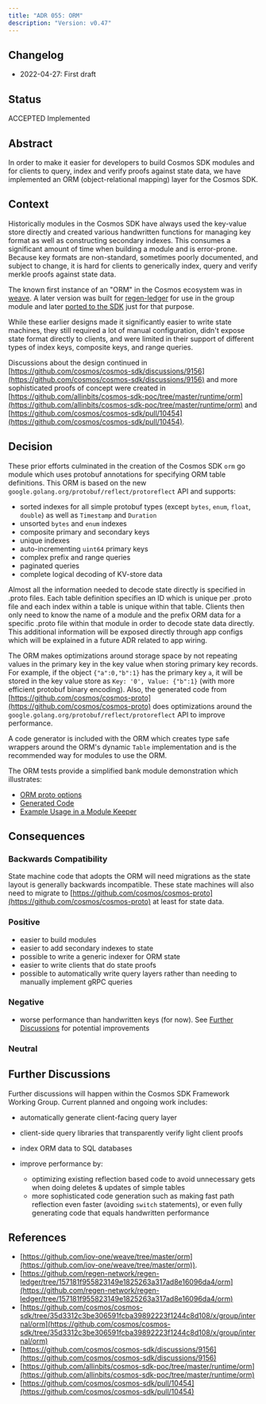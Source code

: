 ```yaml
---
title: "ADR 055: ORM"
description: "Version: v0.47"
---
```


## Changelog[​](#changelog "Direct link to Changelog")

* 2022-04-27: First draft

## Status[​](#status "Direct link to Status")

ACCEPTED Implemented

## Abstract[​](#abstract "Direct link to Abstract")

In order to make it easier for developers to build Cosmos SDK modules and for clients to query, index and verify proofs against state data, we have implemented an ORM (object-relational mapping) layer for the Cosmos SDK.

## Context[​](#context "Direct link to Context")

Historically modules in the Cosmos SDK have always used the key-value store directly and created various handwritten functions for managing key format as well as constructing secondary indexes. This consumes a significant amount of time when building a module and is error-prone. Because key formats are non-standard, sometimes poorly documented, and subject to change, it is hard for clients to generically index, query and verify merkle proofs against state data.

The known first instance of an "ORM" in the Cosmos ecosystem was in [weave](https://github.com/iov-one/weave/tree/master/orm). A later version was built for [regen-ledger](https://github.com/regen-network/regen-ledger/tree/157181f955823149e1825263a317ad8e16096da4/orm) for use in the group module and later [ported to the SDK](https://github.com/cosmos/cosmos-sdk/tree/35d3312c3be306591fcba39892223f1244c8d108/x/group/internal/orm) just for that purpose.

While these earlier designs made it significantly easier to write state machines, they still required a lot of manual configuration, didn't expose state format directly to clients, and were limited in their support of different types of index keys, composite keys, and range queries.

Discussions about the design continued in [https://github.com/cosmos/cosmos-sdk/discussions/9156](https://github.com/cosmos/cosmos-sdk/discussions/9156) and more sophisticated proofs of concept were created in [https://github.com/allinbits/cosmos-sdk-poc/tree/master/runtime/orm](https://github.com/allinbits/cosmos-sdk-poc/tree/master/runtime/orm) and [https://github.com/cosmos/cosmos-sdk/pull/10454](https://github.com/cosmos/cosmos-sdk/pull/10454).

## Decision[​](#decision "Direct link to Decision")

These prior efforts culminated in the creation of the Cosmos SDK `orm` go module which uses protobuf annotations for specifying ORM table definitions. This ORM is based on the new `google.golang.org/protobuf/reflect/protoreflect` API and supports:

* sorted indexes for all simple protobuf types (except `bytes`, `enum`, `float`, `double`) as well as `Timestamp` and `Duration`
* unsorted `bytes` and `enum` indexes
* composite primary and secondary keys
* unique indexes
* auto-incrementing `uint64` primary keys
* complex prefix and range queries
* paginated queries
* complete logical decoding of KV-store data

Almost all the information needed to decode state directly is specified in .proto files. Each table definition specifies an ID which is unique per .proto file and each index within a table is unique within that table. Clients then only need to know the name of a module and the prefix ORM data for a specific .proto file within that module in order to decode state data directly. This additional information will be exposed directly through app configs which will be explained in a future ADR related to app wiring.

The ORM makes optimizations around storage space by not repeating values in the primary key in the key value when storing primary key records. For example, if the object `{"a":0,"b":1}` has the primary key `a`, it will be stored in the key value store as `Key: '0', Value: {"b":1}` (with more efficient protobuf binary encoding). Also, the generated code from [https://github.com/cosmos/cosmos-proto](https://github.com/cosmos/cosmos-proto) does optimizations around the `google.golang.org/protobuf/reflect/protoreflect` API to improve performance.

A code generator is included with the ORM which creates type safe wrappers around the ORM's dynamic `Table` implementation and is the recommended way for modules to use the ORM.

The ORM tests provide a simplified bank module demonstration which illustrates:

* [ORM proto options](https://github.com/cosmos/cosmos-sdk/blob/0d846ae2f0424b2eb640f6679a703b52d407813d/orm/internal/testpb/bank.proto)
* [Generated Code](https://github.com/cosmos/cosmos-sdk/blob/0d846ae2f0424b2eb640f6679a703b52d407813d/orm/internal/testpb/bank.cosmos_orm.go)
* [Example Usage in a Module Keeper](https://github.com/cosmos/cosmos-sdk/blob/0d846ae2f0424b2eb640f6679a703b52d407813d/orm/model/ormdb/module_test.go)

## Consequences[​](#consequences "Direct link to Consequences")

### Backwards Compatibility[​](#backwards-compatibility "Direct link to Backwards Compatibility")

State machine code that adopts the ORM will need migrations as the state layout is generally backwards incompatible. These state machines will also need to migrate to [https://github.com/cosmos/cosmos-proto](https://github.com/cosmos/cosmos-proto) at least for state data.

### Positive[​](#positive "Direct link to Positive")

* easier to build modules
* easier to add secondary indexes to state
* possible to write a generic indexer for ORM state
* easier to write clients that do state proofs
* possible to automatically write query layers rather than needing to manually implement gRPC queries

### Negative[​](#negative "Direct link to Negative")

* worse performance than handwritten keys (for now). See [Further Discussions](#further-discussions) for potential improvements

### Neutral[​](#neutral "Direct link to Neutral")

## Further Discussions[​](#further-discussions "Direct link to Further Discussions")

Further discussions will happen within the Cosmos SDK Framework Working Group. Current planned and ongoing work includes:

* automatically generate client-facing query layer

* client-side query libraries that transparently verify light client proofs

* index ORM data to SQL databases

* improve performance by:

  * optimizing existing reflection based code to avoid unnecessary gets when doing deletes & updates of simple tables
  * more sophisticated code generation such as making fast path reflection even faster (avoiding `switch` statements), or even fully generating code that equals handwritten performance

## References[​](#references "Direct link to References")

* [https://github.com/iov-one/weave/tree/master/orm](https://github.com/iov-one/weave/tree/master/orm)).
* [https://github.com/regen-network/regen-ledger/tree/157181f955823149e1825263a317ad8e16096da4/orm](https://github.com/regen-network/regen-ledger/tree/157181f955823149e1825263a317ad8e16096da4/orm)
* [https://github.com/cosmos/cosmos-sdk/tree/35d3312c3be306591fcba39892223f1244c8d108/x/group/internal/orm](https://github.com/cosmos/cosmos-sdk/tree/35d3312c3be306591fcba39892223f1244c8d108/x/group/internal/orm)
* [https://github.com/cosmos/cosmos-sdk/discussions/9156](https://github.com/cosmos/cosmos-sdk/discussions/9156)
* [https://github.com/allinbits/cosmos-sdk-poc/tree/master/runtime/orm](https://github.com/allinbits/cosmos-sdk-poc/tree/master/runtime/orm)
* [https://github.com/cosmos/cosmos-sdk/pull/10454](https://github.com/cosmos/cosmos-sdk/pull/10454)
